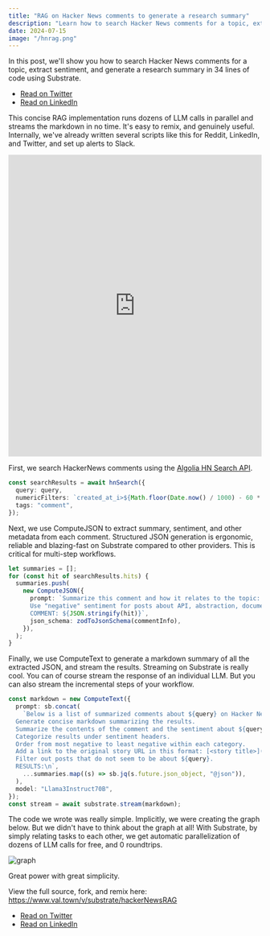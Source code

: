 ```yaml
---
title: "RAG on Hacker News comments to generate a research summary"
description: "Learn how to search Hacker News comments for a topic, extract sentiment, and generate a research summary in 34 lines of Substrate code. Runs dozens of LLM calls in parallel and streams markdown. Built in 15 minutes, easy to remix."
date: 2024-07-15
image: "/hnrag.png"
---
```


In this post, we'll show you how to search Hacker News comments for a topic, extract sentiment, and generate a research summary in 34 lines of code using Substrate.

- [Read on Twitter](https://x.com/vprtwn/status/1812844236401762513)
- [Read on LinkedIn](https://www.linkedin.com/pulse/rag-hacker-news-comments-34-lines-code-substratelabs-pouje)

This concise RAG implementation runs dozens of LLM calls in parallel and streams the markdown in no time. It's easy to remix, and genuinely useful. Internally, we've already written several scripts like this for Reddit, LinkedIn, and Twitter, and set up alerts to Slack.

<iframe
  width="100%"
  height="600px"
  src="https://www.val.town/embed/substrate/hackerNewsRAG"
  title="Val Town"
  frameBorder="0"
  allowFullScreen
></iframe>

First, we search HackerNews comments using the [Algolia HN Search API](https://hn.algolia.com/api).

```typescript
const searchResults = await hnSearch({
  query: query,
  numericFilters: `created_at_i>${Math.floor(Date.now() / 1000) - 60 * 60 * 24 * 7 * 4}`,
  tags: "comment",
});
```

Next, we use ComputeJSON to extract summary, sentiment, and other metadata from each comment. Structured JSON generation is ergonomic, reliable and blazing-fast on Substrate compared to other providers. This is critical for multi-step workflows.

```typescript
let summaries = [];
for (const hit of searchResults.hits) {
  summaries.push(
    new ComputeJSON({
      prompt: `Summarize this comment and how it relates to the topic: ${query}
      Use "negative" sentiment for posts about API, abstraction, documentation, tutorial, general quality, slowness, or performance issues.
      COMMENT: ${JSON.stringify(hit)}`,
      json_schema: zodToJsonSchema(commentInfo),
    }),
  );
}
```

Finally, we use ComputeText to generate a markdown summary of all the extracted JSON, and stream the results. Streaming on Substrate is really cool. You can of course stream the response of an individual LLM. But you can also stream the incremental steps of your workflow.

```typescript
const markdown = new ComputeText({
  prompt: sb.concat(
    `Below is a list of summarized comments about ${query} on Hacker News.
  Generate concise markdown summarizing the results.
  Summarize the contents of the comment and the sentiment about ${query}.
  Categorize results under sentiment headers.
  Order from most negative to least negative within each category.
  Add a link to the original story URL in this format: [<story title>](https://news.ycombinator.com/item?id=<objectID>)
  Filter out posts that do not seem to be about ${query}.
  RESULTS:\n`,
    ...summaries.map((s) => sb.jq(s.future.json_object, "@json")),
  ),
  model: "Llama3Instruct70B",
});
const stream = await substrate.stream(markdown);
```

The code we wrote was really simple. Implicitly, we were creating the graph below. But we didn't have to think about the graph at all! With Substrate, by simply relating tasks to each other, we get automatic parallelization of dozens of LLM calls for free, and 0 roundtrips.

![graph](/hnrag-graph.png)

Great power with great simplicity.

View the full source, fork, and remix here: https://www.val.town/v/substrate/hackerNewsRAG

- [Read on Twitter](https://x.com/vprtwn/status/1812844236401762513)
- [Read on LinkedIn](https://www.linkedin.com/pulse/rag-hacker-news-comments-34-lines-code-substratelabs-pouje)
